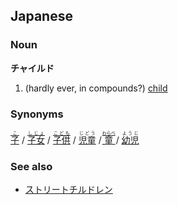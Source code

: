 ==Japanese==
===Noun===
'''チャイルド'''

# (hardly ever, in compounds?) [[child]]

===Synonyms===
<div>
<ruby><rb>[[子]]</rb><rt>[[こ]]</rt></ruby> / 
<ruby><rb>[[子女]]</rb><rt>[[しじょ]]</rt></ruby> / 
<ruby><rb>[[子供]]</rb><rt>[[こども]]</rt></ruby> / 
<ruby><rb>[[児童]]</rb><rt>じどう</rt></ruby> / 
<ruby><rb>[[童]]</rb><rt>[[わらべ]]</rt></ruby> / 
<ruby><rb>[[幼児]]</rb><rt>ようじ</rt></ruby>
</div>

===See also===
*[[ストリートチルドレン]]